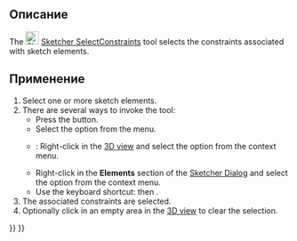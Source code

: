 <languages/>

<div class="mw-translate-fuzzy">
{{Docnav/ru
|[[Sketcher_ConnectLines/ru|Соединить края]]
|[[Sketcher_SelectOrigin/ru|Выбрать начало координат]]
|[[Sketcher_Workbench/ru|Верстак "Sketcher"]]
|IconL=Sketcher_ConnectLines.svg‎
|IconR=Sketcher_SelectOrigin.svg‎
|IconC=Workbench_Sketcher.svg
}}
</div>

<div class="mw-translate-fuzzy">
{{GuiCommand/ru
|Name/ru=Выделить связанные ограничения
|Name=Sketcher_SelectConstraints
|MenuLocation=Sketch → Инструменты для эскиза → Выделить связанные ограничения
|Workbenches=[[Sketcher_Workbench/ru|Sketcher]]
|Shortcut={{KEY|Shift}}+{{KEY|Ctrl}}+{{KEY|C}}
|Version=0.15
}}
</div>

<span id="Description"></span>
==Описание==

The [[Image:Sketcher_SelectConstraints.svg|24px]] [[Sketcher_SelectConstraints|Sketcher SelectConstraints]] tool
selects the constraints associated with sketch elements.

<span id="Usage"></span>
==Применение==

# Select one or more sketch elements.
# There are several ways to invoke the tool:
#* Press the {{Button|[[File:Sketcher_SelectConstraints.svg|16px]] [[Sketcher_SelectConstraints|Select associated constraints]]}} button.
#* Select the {{MenuCommand|Sketch → Sketcher visual → [[File:Sketcher_SelectConstraints.svg|16px]] Select associated constraints}} option from the menu.
#* {{Version|1.0}}: Right-click in the [[3D_view|3D view]] and select the {{MenuCommand|[[Image:Sketcher_SelectConstraints.svg|16px]] Select associated constraints}} option from the context menu.
#* Right-click in the '''Elements''' section of the [[Sketcher_Dialog|Sketcher Dialog]] and select the {{MenuCommand|[[Image:Sketcher_SelectConstraints.svg|16px]] Select Constraints}} option from the context menu.
#* Use the keyboard shortcut: {{KEY|Z}} then {{KEY|K}}.
# The associated constraints are selected.
# Optionally click in an empty area in the [[3D_view|3D view]] to clear the selection.


<div class="mw-translate-fuzzy">
{{Docnav/ru
|[[Sketcher_ConnectLines/ru|Соединить края]]
|[[Sketcher_SelectOrigin/ru|Выбрать начало координат]]
|[[Sketcher_Workbench/ru|Верстак "Sketcher"]]
|IconL=Sketcher_ConnectLines.svg‎
|IconR=Sketcher_SelectOrigin.svg‎
|IconC=Workbench_Sketcher.svg
}}
</div>

{{Sketcher_Tools_navi{{#translation:}}}}
{{Userdocnavi{{#translation:}}}}